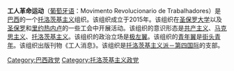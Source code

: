 '''工人革命运动'''（[[葡萄牙语|葡萄牙语]]：Movimento Revolucionario de Trabalhadores）是[[巴西|巴西]]的一个[[托洛茨基主义|托洛茨基主义]]组织。该组织成立于2015年。该组织在[[圣保罗大学|圣保罗大学]]以及[[圣保罗|圣保罗]]和[[里约热内卢|里约热内卢]]的一些工会中开展活动。该组织的意识形态是[[共产主义|共产主义]]、[[马克思主义|马克思主义]]、[[托洛茨基主义|托洛茨基主义]]。该组织的政治立场是[[极左翼|极左翼]]。该组织的[[青年翼|青年翼]]是[[街头青年|街头青年]]。该组织出版刊物《工人消息》。该组织是[[托洛茨基主义派－第四国际|托洛茨基主义派－第四国际]]的支部。

[[Category:巴西政党|Category:巴西政党]]
[[Category:托洛茨基主义政党|Category:托洛茨基主义政党]]